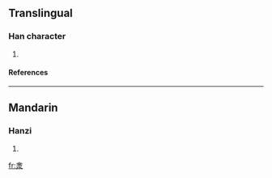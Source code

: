 ==Translingual==
===Han character===
{{Han char|rn=85|rad=水|as=08|sn=12|four=|canj=金水 (CE)}}
# {{defn|Han|sort=水08}}
====References====
{{Han ref|kx=0633.080|dkj=17706|hdz=31637.090|uh=6DFE|ud=28158}}

----
==Mandarin==
===Hanzi===
{{cmn-hanzi|pin=[[yǐn]] ([[yin3]])|wg=yin<sup>3</sup>}}
# {{defn|Mandarin}}

[[fr:淾]]